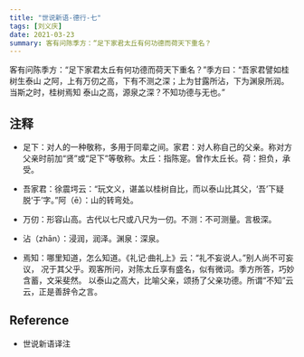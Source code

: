 ```yaml
---
title: "世说新语-德行-七"
tags: [刘义庆]
date: 2021-03-23
summary: 客有问陈季方：“足下家君太丘有何功德而荷天下重名？
---
```


客有问陈季方：“足下家君太丘有何功德而荷天下重名？”季方曰：“吾家君譬如桂树生泰山
之阿，上有万仞之高，下有不测之深；上为甘露所沾，下为渊泉所润。当斯之时，桂树焉知
泰山之高，源泉之深？不知功德与无也。”

## 注释

- 足下：对人的一种敬称，多用于同辈之间。家君：对人称自己的父亲。称对方父亲时前加“贤”或“足下”等敬称。太丘：指陈寔。曾作太丘长。荷：担负，承受。

- 吾家君：徐震堮云：“玩文义，谌盖以桂树自比，而以泰山比其父，‘吾’下疑脱‘于’字。”阿（ē）：山的转弯处。

- 万仞：形容山高。古代以七尺或八尺为一仞。不测：不可测量。言极深。

- 沾（zhān）：浸润，润泽。渊泉：深泉。

- 焉知：哪里知道，怎么知道。《礼记·曲礼上》云：“礼不妄说人。”别人尚不可妄议，
况于其父乎。观客所问，对陈太丘享有盛名，似有微词。季方所答，巧妙含蓄，文采斐然。
以泰山之高大，比喻父亲，颂扬了父亲功德。所谓“不知”云云，正是善辞令之言。

## Reference

- 世说新语译注
